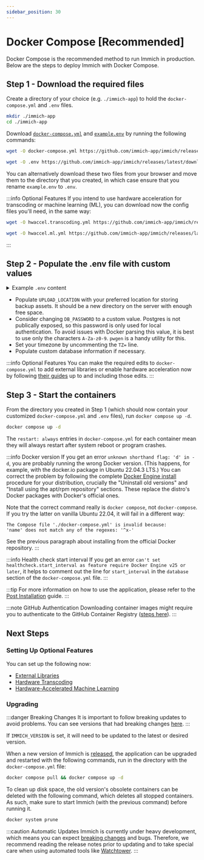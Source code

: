 ```yaml
---
sidebar_position: 30
---
```



# Docker Compose [Recommended]

Docker Compose is the recommended method to run Immich in production. Below are the steps to deploy Immich with Docker Compose.

## Step 1 - Download the required files

Create a directory of your choice (e.g. `./immich-app`) to hold the `docker-compose.yml` and `.env` files.

```bash title="Move to the directory you created"
mkdir ./immich-app
cd ./immich-app
```

Download [`docker-compose.yml`][compose-file] and [`example.env`][env-file] by running the following commands:

```bash title="Get docker-compose.yml file"
wget -O docker-compose.yml https://github.com/immich-app/immich/releases/latest/download/docker-compose.yml
```

```bash title="Get .env file"
wget -O .env https://github.com/immich-app/immich/releases/latest/download/example.env
```

You can alternatively download these two files from your browser and move them to the directory that you created, in which case ensure that you rename `example.env` to `.env`.

:::info Optional Features
If you intend to use hardware acceleration for transcoding or machine learning (ML), you can download now the config files you'll need, in the same way:

```bash title="(Optional) Get hwaccel.transcoding.yml file"
wget -O hwaccel.transcoding.yml https://github.com/immich-app/immich/releases/latest/download/hwaccel.transcoding.yml
```

```bash title="(Optional) Get hwaccel.ml.yml file"
wget -O hwaccel.ml.yml https://github.com/immich-app/immich/releases/latest/download/hwaccel.ml.yml
```

:::

## Step 2 - Populate the .env file with custom values

<details>
  <summary>
    Example <code>.env</code> content
  </summary>
  <CodeBlock language="bash">{ExampleEnv}</CodeBlock>
</details>

- Populate `UPLOAD_LOCATION` with your preferred location for storing backup assets. It should be a new directory on the server with enough free space.
- Consider changing `DB_PASSWORD` to a custom value. Postgres is not publically exposed, so this password is only used for local authentication.
  To avoid issues with Docker parsing this value, it is best to use only the characters `A-Za-z0-9`. `pwgen` is a handy utility for this.
- Set your timezone by uncommenting the `TZ=` line.
- Populate custom database information if necessary.

:::info Optional Features
You can make the required edits to `docker-compose.yml` to add external libraries or enable hardware acceleration now by following [their guides](#setting-up-optional-features) up to and including those edits.
:::

## Step 3 - Start the containers

From the directory you created in Step 1 (which should now contain your customized `docker-compose.yml` and `.env` files), run `docker compose up -d`.

```bash title="Start the containers using docker compose command"
docker compose up -d
```

The `restart: always` entries in `docker-compose.yml` for each container mean they will always restart after system reboot or program crashes.

:::info Docker version
If you get an error `unknown shorthand flag: 'd' in -d`, you are probably running the wrong Docker version. (This happens, for example, with the docker.io package in Ubuntu 22.04.3 LTS.) You can correct the problem by following the complete [Docker Engine install](https://docs.docker.com/engine/install/) procedure for your distribution, crucially the "Uninstall old versions" and "Install using the apt/rpm repository" sections. These replace the distro's Docker packages with Docker's official ones.

Note that the correct command really is `docker compose`, not `docker-compose`. If you try the latter on vanilla Ubuntu 22.04, it will fail in a different way:

```
The Compose file './docker-compose.yml' is invalid because:
'name' does not match any of the regexes: '^x-'
```

See the previous paragraph about installing from the official Docker repository.
:::

:::info Health check start interval
If you get an error `can't set healthcheck.start_interval as feature require Docker Engine v25 or later`, it helps to comment out the line for `start_interval` in the `database` section of the `docker-compose.yml` file.
:::

:::tip
For more information on how to use the application, please refer to the [Post Installation](/docs/install/post-install.mdx) guide.
:::

:::note GitHub Authentication
Downloading container images might require you to authenticate to the GitHub Container Registry ([steps here][container-auth]).
:::

## Next Steps

### Setting Up Optional Features

You can set up the following now:

- [External Libraries](/docs/features/libraries.md)
- [Hardware Transcoding](/docs/features/hardware-transcoding.md)
- [Hardware-Accelerated Machine Learning](/docs/features/ml-hardware-acceleration.md)

### Upgrading

:::danger Breaking Changes
It is important to follow breaking updates to avoid problems. You can see versions that had breaking changes [here][breaking].
:::

If `IMMICH_VERSION` is set, it will need to be updated to the latest or desired version.

When a new version of Immich is [released][releases], the application can be upgraded and restarted with the following commands, run in the directory with the `docker-compose.yml` file:

```bash title="Upgrade and restart Immich"
docker compose pull && docker compose up -d
```

To clean up disk space, the old version's obsolete containers can be deleted with the following command, which deletes all stopped containers. As such, make sure to start Immich (with the previous command) before running it.

```bash title="Delete all stopped containers"
docker system prune
```

:::caution Automatic Updates
Immich is currently under heavy development, which means you can expect [breaking changes][breaking] and bugs. Therefore, we recommend reading the release notes prior to updating and to take special care when using automated tools like [Watchtower][watchtower].
:::

[compose-file]: https://github.com/immich-app/immich/releases/latest/download/docker-compose.yml
[env-file]: https://github.com/immich-app/immich/releases/latest/download/example.env
[watchtower]: https://containrrr.dev/watchtower/
[breaking]: https://github.com/immich-app/immich/discussions?discussions_q=label%3Achangelog%3Abreaking-change+sort%3Adate_created
[container-auth]: https://docs.github.com/en/packages/working-with-a-github-packages-registry/working-with-the-container-registry#authenticating-to-the-container-registry
[releases]: https://github.com/immich-app/immich/releases
